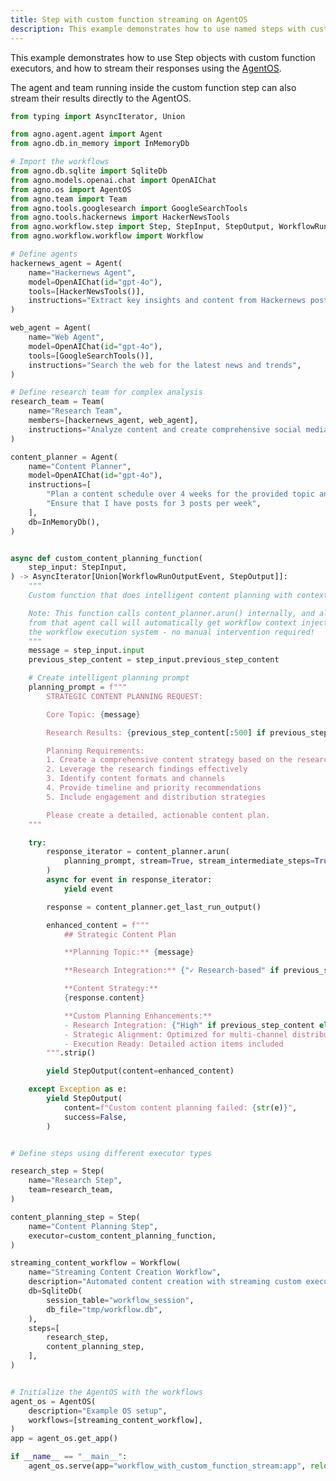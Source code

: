 ```yaml
---
title: Step with custom function streaming on AgentOS
description: This example demonstrates how to use named steps with custom function executors and streaming on AgentOS.
---
```


This example demonstrates how to use Step objects with custom function executors, and how to stream their responses using the [AgentOS](/agent-os/introduction). 

The agent and team running inside the custom function step can also stream their results directly to the AgentOS.

```python step_with_function_streaming_agentos.py
from typing import AsyncIterator, Union

from agno.agent.agent import Agent
from agno.db.in_memory import InMemoryDb

# Import the workflows
from agno.db.sqlite import SqliteDb
from agno.models.openai.chat import OpenAIChat
from agno.os import AgentOS
from agno.team import Team
from agno.tools.googlesearch import GoogleSearchTools
from agno.tools.hackernews import HackerNewsTools
from agno.workflow.step import Step, StepInput, StepOutput, WorkflowRunOutputEvent
from agno.workflow.workflow import Workflow

# Define agents
hackernews_agent = Agent(
    name="Hackernews Agent",
    model=OpenAIChat(id="gpt-4o"),
    tools=[HackerNewsTools()],
    instructions="Extract key insights and content from Hackernews posts",
)

web_agent = Agent(
    name="Web Agent",
    model=OpenAIChat(id="gpt-4o"),
    tools=[GoogleSearchTools()],
    instructions="Search the web for the latest news and trends",
)

# Define research team for complex analysis
research_team = Team(
    name="Research Team",
    members=[hackernews_agent, web_agent],
    instructions="Analyze content and create comprehensive social media strategy",
)

content_planner = Agent(
    name="Content Planner",
    model=OpenAIChat(id="gpt-4o"),
    instructions=[
        "Plan a content schedule over 4 weeks for the provided topic and research content",
        "Ensure that I have posts for 3 posts per week",
    ],
    db=InMemoryDb(),
)


async def custom_content_planning_function(
    step_input: StepInput,
) -> AsyncIterator[Union[WorkflowRunOutputEvent, StepOutput]]:
    """
    Custom function that does intelligent content planning with context awareness.

    Note: This function calls content_planner.arun() internally, and all events
    from that agent call will automatically get workflow context injected by
    the workflow execution system - no manual intervention required!
    """
    message = step_input.input
    previous_step_content = step_input.previous_step_content

    # Create intelligent planning prompt
    planning_prompt = f"""
        STRATEGIC CONTENT PLANNING REQUEST:

        Core Topic: {message}

        Research Results: {previous_step_content[:500] if previous_step_content else "No research results"}

        Planning Requirements:
        1. Create a comprehensive content strategy based on the research
        2. Leverage the research findings effectively
        3. Identify content formats and channels
        4. Provide timeline and priority recommendations
        5. Include engagement and distribution strategies

        Please create a detailed, actionable content plan.
    """

    try:
        response_iterator = content_planner.arun(
            planning_prompt, stream=True, stream_intermediate_steps=True
        )
        async for event in response_iterator:
            yield event

        response = content_planner.get_last_run_output()

        enhanced_content = f"""
            ## Strategic Content Plan

            **Planning Topic:** {message}

            **Research Integration:** {"✓ Research-based" if previous_step_content else "✗ No research foundation"}

            **Content Strategy:**
            {response.content}

            **Custom Planning Enhancements:**
            - Research Integration: {"High" if previous_step_content else "Baseline"}
            - Strategic Alignment: Optimized for multi-channel distribution
            - Execution Ready: Detailed action items included
        """.strip()

        yield StepOutput(content=enhanced_content)

    except Exception as e:
        yield StepOutput(
            content=f"Custom content planning failed: {str(e)}",
            success=False,
        )


# Define steps using different executor types

research_step = Step(
    name="Research Step",
    team=research_team,
)

content_planning_step = Step(
    name="Content Planning Step",
    executor=custom_content_planning_function,
)

streaming_content_workflow = Workflow(
    name="Streaming Content Creation Workflow",
    description="Automated content creation with streaming custom execution functions",
    db=SqliteDb(
        session_table="workflow_session",
        db_file="tmp/workflow.db",
    ),
    steps=[
        research_step,
        content_planning_step,
    ],
)


# Initialize the AgentOS with the workflows
agent_os = AgentOS(
    description="Example OS setup",
    workflows=[streaming_content_workflow],
)
app = agent_os.get_app()

if __name__ == "__main__":
    agent_os.serve(app="workflow_with_custom_function_stream:app", reload=True)
```
